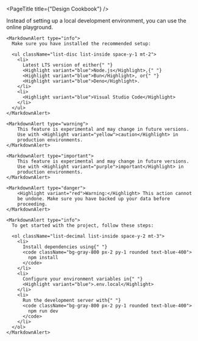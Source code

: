 
<PageTitle title={"Design Cookbook"} />

<div className="min-h-screen p-8">
  <div className="max-w-4xl mx-auto space-y-6">
    <MarkdownAlert type="tip">
      Instead of setting up a local development environment, you can use the <Highlight variant="green">online playground</Highlight>.
    </MarkdownAlert>

    <MarkdownAlert type="info">
      Make sure you have installed the recommended setup:

      <ul className="list-disc list-inside space-y-1 mt-2">
        <li>
          Latest LTS version of either{" "}
          <Highlight variant="blue">Node.js</Highlight>,{" "}
          <Highlight variant="blue">Bun</Highlight>, or{" "}
          <Highlight variant="blue">Deno</Highlight>.
        </li>
        <li>
          <Highlight variant="blue">Visual Studio Code</Highlight>
        </li>
      </ul>
    </MarkdownAlert>

    <MarkdownAlert type="warning">
        This feature is experimental and may change in future versions.
        Use with <Highlight variant="yellow">caution</Highlight> in
        production environments.
    </MarkdownAlert>

    <MarkdownAlert type="important">
        This feature is experimental and may change in future versions.
        Use with <Highlight variant="purple">important</Highlight> in
        production environments.
    </MarkdownAlert>

    <MarkdownAlert type="danger">
        <Highlight variant="red">Warning:</Highlight> This action cannot
        be undone. Make sure you have backed up your data before
        proceeding.
    </MarkdownAlert>

    <MarkdownAlert type="info">
      To get started with the project, follow these steps:

      <ol className="list-decimal list-inside space-y-2 mt-3">
        <li>
          Install dependencies using{" "}
          <code className="bg-gray-800 px-2 py-1 rounded text-blue-400">
            npm install
          </code>
        </li>
        <li>
          Configure your environment variables in{" "}
          <Highlight variant="blue">.env.local</Highlight>
        </li>
        <li>
          Run the development server with{" "}
          <code className="bg-gray-800 px-2 py-1 rounded text-blue-400">
            npm run dev
          </code>
        </li>
      </ol>
    </MarkdownAlert>
  </div>
</div>
